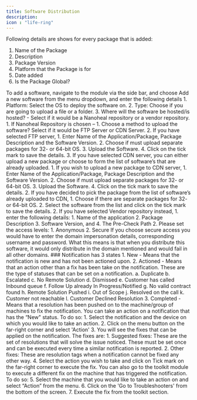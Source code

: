---
title: Software Distribution
description: 
icon : "life-ring" 
---
Following details are shows for every package that is added:
1.	Name of the Package
2.	Description
3.	Package Version
4.	Platform that the Package is for
5.	Date added
6.	Is the Package Global?


<Tabs>
  <Tab title="Add a Software package">
To add a software, navigate to the module via the side bar, and choose Add a new software from the menu dropdown, and enter the following details
1. Platform: Select the OS to deploy the software on.
2. Type: Choose if you are going to upload a file or a folder.
3. Where will the software be hosted/is hosted? - Select if it would be a Nanoheal repository or a vendor repository.
    1.	If Nanoheal Repository is chosen –
        1.	Choose a method to upload the software? Select if it would be FTP Server or CDN Server.
        2.	If you have selected FTP server,
            1.	Enter Name of the Application/Package, Package Description and the Software Version.
            2.	Choose if must upload separate packages for 32- or 64-bit OS.
            3.	Upload the Software.
            4.	Click on the tick mark to save the details.
        3.	If you have selected CDN server, you can either upload a new package or choose to form the list of software’s that are already uploaded.
            1.	If you wish to upload a new package to CDN server,
                1.	Enter Name of the Application/Package, Package Description and the Software Version.
                2.	Choose if must upload separate packages for 32- or 64-bit OS.
                3.	Upload the Software.
                4.	Click on the tick mark to save the details.
            2.	If you have decided to pick the package from the list of software’s already uploaded to CDN,
                1.	Choose if there are separate packages for 32- or 64-bit OS.
                2.	Select the software from the list and click on the tick mark to save the details.
    2.	If you have selected Vendor repository instead,
        1.	enter the following details:
            1.	Name of the application
            2.	Package Description
            3.	Software Version, and
            4.	The Pre-Check Path
        2.	Please set the access levels:
            1.	Anonymous
            2.	Secure
            If you choose secure access you would have to enter the domain impersonation details, corresponding username and password. What this means is that when you distribute this software, it would only distribute in the domain mentioned and would fail in all other domains.

  </Tab>
  <Tab title="Notification states">
    ### Notification has 3 states
1. New - Means that the notification is new and has not been actioned upon.
2. Actioned - Means that an action other than a fix has been take on the notification. These are the 
type of statuses that can be set on a notification.
a. Duplicate
b. Escalated
c. No Remote Solution
d. Dismissed
e. Customer has called Inbound queue
f. Follow Up already In Progress/Notified
g. No valid contract found
h. Remote Solution Pushed
i. Out of Scope
j. Resolved on the call
k. Customer not reachable
l. Customer Declined Resolution
3. Completed - Means that a resolution has been pushed on to the machine/group of machines to 
fix the notification.

  </Tab>

  <Tab title="Notification Resolution">
   You can take an action on a notification that has the “New" status. To do so:
1. Select the notification and the device on which you would like to take an action.
2. Click on the menu button on the far-right corner and select 'Action'
3. You will see the fixes that can be applied on the notification. The fixes are:
1. Suggested fixes: These are the set of resolutions that will solve the issue noticed. These 
must be set once and can be executed every time a similar notification is reported.
2. Other fixes: These are resolution tags when a notification cannot be fixed any other way.
4. Select the action you wish to take and click on Tick mark on the far-right corner to execute the
fix.
You can also go to the toolkit module to execute a different fix on the machine that has triggered the 
notification. To do so:
5. Select the machine that you would like to take an action on and select “Action” from the menu.
6. Click on the 'Go to Troubleshooters' from the bottom of the screen.
7. Execute the fix from the toolkit section.
  </Tab>
</Tabs>